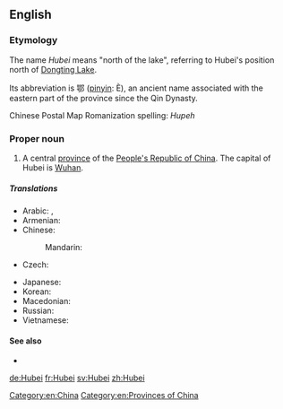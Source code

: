 ==English==
{{wikipedia}}

===Etymology===
The name ''Hubei'' means "north of the lake", referring to Hubei's position north of [[Dongting Lake]].

Its abbreviation is 鄂 ([[pinyin]]: È), an ancient name associated with the eastern part of the province since the Qin Dynasty.

Chinese Postal Map Romanization spelling: ''Hupeh''
<!-- ({{zh-cpw |c=湖北|p=Húběi |w=Hu-pei}} -->

===Proper noun===
{{en-proper noun}}

# A central [[province]] of the [[People's Republic of China]]. The capital of Hubei is [[Wuhan]].

=====Translations=====
{{trans-top|province of China}}
* Arabic: {{t|ar|خُوبِي|m|tr=ḵubī}}, {{t|ar|هُوبِي|m|tr=hubī}}
* Armenian: {{t|hy|Հուբեյ|sc=Armn}}
* Chinese:
*: Mandarin: {{t+|cmn|湖北|tr=Húběi|sc=Hani}}
* Czech: {{t|cs|Chu-pej}}
{{trans-mid}}
* Japanese: {{t+|ja|湖北|tr=こほく, Kohoku}}
* Korean: {{t|ko|후베이|tr=Hubei|sc=Hang}}
* Macedonian: {{t|mk|Хубеј|tr=Húbej|sc=Cyrl}}
* Russian: {{t|ru|Хубэ́й|m}}
* Vietnamese: {{t|vi|Hồ Bắc}}
{{trans-bottom}}

====See also====
* {{l|en|Wuhan}}

[[Category:en:China]]
[[Category:en:Provinces of China]]

[[de:Hubei]]
[[fr:Hubei]]
[[sv:Hubei]]
[[zh:Hubei]]